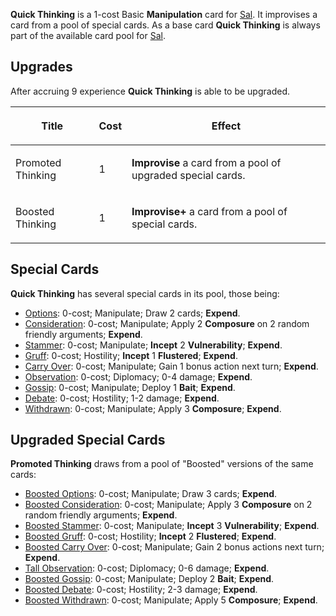 {{Card
|character = Sal
|cardtype = Manipulate
|decktype = Negotiation
|expreq = 9
|rarity = Basic
|upgrade1 = Promoted Thinking: Improvise a card from a pool of upgraded special cards.
|upgrade2 = Boosted Thinking: '''Improvise+''' a card from a pool of special cards.}}
{{Quote|Some of my best ideas come at the last possible moment.}}

'''Quick Thinking''' is a 1-cost Basic '''Manipulation''' card for [[Sal]]. It improvises a card from a pool of special cards. As a base card '''Quick Thinking''' is always part of the available card pool for [[Sal]].

==Upgrades==
After accruing 9 experience '''Quick Thinking''' is able to be upgraded.
{| class="wikitable"
|+
!Title
!Cost
!Effect
|-
|Promoted Thinking
|1
|'''Improvise''' a card from a pool of upgraded special cards.
|-
|Boosted Thinking
|1
|'''Improvise+''' a card from a pool of special cards.
|}

==Special Cards==
'''Quick Thinking''' has several special cards in its pool, those being:
* [[Options]]: 0-cost; Manipulate; Draw 2 cards;  '''Expend'''.
* [[Consideration]]: 0-cost; Manipulate; Apply 2 '''Composure''' on 2 random friendly arguments;  '''Expend'''.
* [[Stammer]]: 0-cost; Manipulate; '''Incept''' 2 '''Vulnerability'''; '''Expend'''.
* [[Gruff]]: 0-cost; Hostility; '''Incept''' 1 '''Flustered'''; '''Expend'''.
* [[Carry Over]]: 0-cost; Manipulate; Gain 1 bonus action next turn; '''Expend'''.
* [[Observation]]: 0-cost; Diplomacy; 0-4 damage; '''Expend'''.
* [[Gossip]]: 0-cost; Manipulate; Deploy 1 '''Bait'''; '''Expend'''.
* [[Debate]]: 0-cost; Hostility; 1-2 damage; '''Expend'''.
* [[Withdrawn]]: 0-cost; Manipulate;  Apply 3 '''Composure'''; '''Expend'''.

== Upgraded Special Cards ==
'''Promoted Thinking''' draws from a pool of "Boosted" versions of the same cards:

* [[Boosted Options]]: 0-cost; Manipulate; Draw 3 cards;  '''Expend'''.
* [[Boosted Consideration]]: 0-cost; Manipulate; Apply 3 '''Composure''' on 2 random friendly arguments;  '''Expend'''.
* [[Boosted Stammer]]: 0-cost; Manipulate; '''Incept''' 3 '''Vulnerability'''; '''Expend'''.
* [[Boosted Gruff]]: 0-cost; Hostility; '''Incept''' 2 '''Flustered'''; '''Expend'''.
* [[Boosted Carry Over]]: 0-cost; Manipulate; Gain 2 bonus actions next turn; '''Expend'''.
* [[Tall Observation]]: 0-cost; Diplomacy; 0-6 damage; '''Expend'''.
* [[Boosted Gossip]]: 0-cost; Manipulate; Deploy 2 '''Bait'''; '''Expend'''.
* [[Boosted Debate]]: 0-cost; Hostility; 2-3 damage; '''Expend'''.
* [[Boosted Withdrawn]]: 0-cost; Manipulate;  Apply 5 '''Composure'''; '''Expend'''.